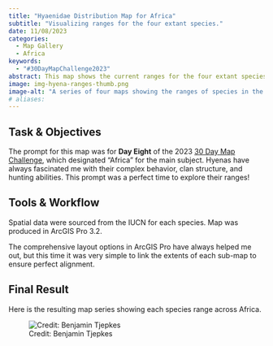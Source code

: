 ```yaml
---
title: "Hyaenidae Distribution Map for Africa"
subtitle: "Visualizing ranges for the four extant species."
date: 11/08/2023
categories:
  - Map Gallery
  - Africa
keywords:
  - "#30DayMapChallenge2023"
abstract: This map shows the current ranges for the four extant species in the family Hyaenidae across the African continent.
image: img-hyena-ranges-thumb.png
image-alt: "A series of four maps showing the ranges of species in the family Hyaenidae."
# aliases:
---
```


## Task & Objectives

The prompt for this map was for **Day Eight** of the 2023 [30 Day Map Challenge](https://30daymapchallenge.com/), which designated "Africa" for the main subject. Hyenas have always fascinated me with their complex behavior, clan structure, and hunting abilities. This prompt was a perfect time to explore their ranges!

## Tools & Workflow

Spatial data were sourced from the IUCN for each species. Map was produced in ArcGIS Pro 3.2.

The comprehensive layout options in ArcGIS Pro have always helped me out, but this time it was very simple to link the extents of each sub-map to ensure perfect alignment.

## Final Result

Here is the resulting map series showing each species range across Africa.

![Credit: Benjamin Tjepkes](img-hyena-ranges.png)